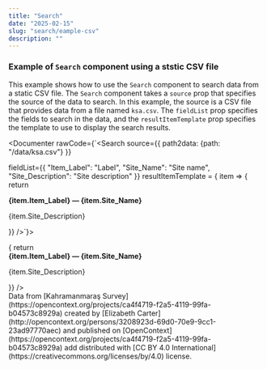 ```yaml
---
title: "Search"
date: "2025-02-15"
slug: "search/eample-csv"
description: ""
---
```



### Example of `Search` component using a ststic CSV file

This example shows how to use the `Search` component to search data from a static CSV file. The `Search` component takes a `source` prop that specifies the source of the data to search. In this example, the source is a CSV file that provides data from a file named `ksa.csv`. The `fieldList` prop specifies the fields to search in the data, and the `resultItemTemplate` prop specifies the template to use to display the search results.

<Documenter rawCode={`<Search
  source={{
        path2data: {path: "/data/ksa.csv"}
  }}
      
  fieldList={{
    "Item_Label": "Label",
    "Site_Name": "Site name",
    "Site_Description": "Site description"
    }}
  resultItemTemplate = { item => {
        return  <div key={item.id} className="border-bottom py-3">
          <strong>{item.Item_Label} — {item.Site_Name}</strong>
          <p>{item.Site_Description}</p>
      </div>
      }}
/>`}>
<Search
      source={{
        path2data: {path: "/data/ksa.csv"}
      }}
      fieldList={{
        "Item_Label": "Label",
        "Site_Name": "Site name",
        "Site_Description": "Site description"
        }}
      resultItemTemplate = { item => {
        return  <div key={item.id} className="border-bottom py-3">
          <strong>{item.Item_Label} — {item.Site_Name}</strong>
          <p>{item.Site_Description}</p>
      </div>
      }}
    />
</Documenter>
    

<div className="text-muted small mt-3">
  Data from [Kahramanmaraş Survey](https://opencontext.org/projects/ca4f4719-f2a5-4119-99fa-b04573c8929a) created by [Elizabeth Carter](http://opencontext.org/persons/3208923d-69d0-70e9-9cc1-23ad97770aec) and published on [OpenContext](https://opencontext.org/projects/ca4f4719-f2a5-4119-99fa-b04573c8929a) add distributed with [CC BY 4.0 International](https://creativecommons.org/licenses/by/4.0) license.
</div>